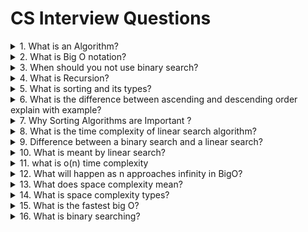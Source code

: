 # CS Interview Questions

<details>
<summary>1. What is an Algorithm?</summary>

A set of instructions that can be executed to accomplish a specific task or to produce a result. A process durer for solving a problem is called an algorithm.

</details>

<details>
<summary>2. What is Big O notation?</summary>

Big O Notation is a way to measure an algorithm's efficiency. It measures the time it takes to run your function as the input grows.

</details>

<details>
<summary>3. When should you not use binary search?</summary>

In case the list of elements is not sorted, there's no way to use binary search because the median value of the list can be anywhere and when the list is split into two parts, the element that you were searching for could be cut off. This is why binary search is not useful.

</details>

<details>
<summary>4. What is Recursion?</summary>

Recursion is a process of calling itself. A function that calls itself is called a recursive function. One critical requirement of recursive functions is the termination point or base case. Every recursive program must have a base case to make sure that the function will terminate. Missing base case results in unexpected behavior.

```js
function sum(num) {
	if (num == 0) {
		return num
	}
	return num + sum(num - 1)
}

console.log(sum(10)) //55
```

</details>

<details>
<summary>5. What is sorting and its types?</summary>

Sorting is the processing of arranging the data in ascending and descending order. There are several types of sorting in data structures namely – bubble sort, insertion sort, selection sort, bucket sort, quick sort etc.

</details>

<details>
<summary>6. What is the difference between ascending and descending order explain with example?</summary>

Ascending order is the arrangement of numbers from the smallest to the largest. For example, the following numbers are in ascending order: 3, 15, 28, 49. Descending order is an arrangement of numbers from the largest to the smallest. For example, the numbers 45, 32, 26, 12 are arranged in descending order.

**Ascending**

- 1
- 2
- 3
- 4
- 5

**Descending**

- 5
- 4
- 3
- 2
- 1

</details>

<details>
<summary>7. Why Sorting Algorithms are Important ?</summary>

Sorting can often reduce the complexity of a problem, it is an important algorithm in Computer Science. These algorithms have direct applications in searching algorithms, database algorithms, divide and conquer methods, data structure algorithms, and many more.

</details>

<details>
<summary>8. What is the time complexity of linear search algorithm?</summary>

Linear search is also known as sequential search. It is named as linear because its time complexity is of the order of n O(n).

</details>

<details>
<summary>9. Difference between a binary search and a linear search?</summary>

- Binary search requires that the list be sorted. Linear search does not require that the list be sorted.
- Binary search require comparisons to be made. Linear search does not require comparisons to be made. Linear search require equality comparisons.
- Binary search time complexity is O(log n). Linear search time complexity is O(n).

**Example of binary search:**

```javascript
function binarySearch(arr, item) {
  let low = 0
  let high = arr.length - 1
  while (low <= high) {
    const mid = Math.floor((low + high) / 2)
    const guess = arr[mid]
    if (guess === item) {
      return true
    }
    if (guess > item) {
      high = mid - 1
    } else {
      low = mid + 1
    }
  }
  return false
}
```

**Example of linear search**

```javascript
function linearSearch(arr, item) {
  for (let i = 0; i < arr.length; i++) {
    if (arr[i] === item) {
      return true
    }
  }
  return false
}
```

</details>

<details>
<summary>10. What is meant by linear search?</summary>

A linear search is a simple search algorithm that looks at each element in the data set and checks if the element is the one you are looking for. Starting at the beginning of the data set. Once the item is found, the search ends.

```javascript
function linearSearch(arr, item) {
	for (let i = 0; i < arr.length; i++) {
		if (arr[i] === item) {
			return true
		}
	}
	return false
}

linearSearch([1, 2, 3, 4, 5], 3) // true
```

**Big O Notation**
The time complexity is O(n) because the algorithm has to look at each element in the data set.

</details>

<details>
<summary>11. what is o(n) time complexity</summary>

Linear time complexity O(n) means that the algorithms take proportionally longer to complete as the input grows.

Examples of linear time algorithms: Get the max/min value in an array.

```js
function getMax(arr) {
	let max = arr[0]
	for (let i = 1; i < arr.length; i++) {
		if (arr[i] > max) {
			max = arr[i]
		}
	}
	return max
}

function getMin(arr) {
	let min = arr[0]
	for (let i = 1; i < arr.length; i++) {
		if (arr[i] < min) {
			min = arr[i]
		}
	}
	return min
}

const arr = [1, 2, 3, 4, 5]

const max = getMax(arr)
const min = getMin(arr)
```

In the above example, the algorithm is O(n) because it has to loop through the array once to find the max and once to find the min value. The loop is dependent on the size of the array.

</details>

<details>
<summary>12. What will happen as n approaches infinity in BigO?</summary>

Big O notation is written in the form of O(n) where O stands for “order of magnitude” and n represents what we're comparing the complexity of a task against.

</details>

<details>
<summary>13. What does space complexity mean?</summary>

Space complexity is the amount of memory that an algorithm will use. Algorithms are run on a computer It need certain amount of memory space to run. The amount of memory used by an algorithm is called its space complexity.

**Example:**

```javascript
function factorial(n) {
	if (n === 0) {
		return 1
	}
	return n * factorial(n - 1)
}
```

The above algorithm will use O(n) space complexity. This is because it will use n amount of memory to store the result of the factorial function.

**Another Example:**

```javascript
function sum(n1, n2) {
	return n1 + n2
}
```

This algorithm will use O(1) space complexity. This is because it will use only one memory space to store the result of the sum function.

</details>

<details>
<summary>14. What is space complexity types?</summary>

Space complexity types are used to describe the amount of space required to store a given data structure.

### Space complexity types

- **O(1)**: Constant time complexity.
- **O(n)**: Linear time complexity.
- **O(log n)**: Logarithmic time complexity.

</details>

<details>
<summary>15. What is the fastest big O?</summary>

The fastest possible running time for any algorithm is O(1), commonly referred to as Constant Running Time. In this case, the algorithm always takes the same amount of time to execute, regardless of the input size.

**Example of Constant Running Time:**

```javascript
function constantRunningTime(n) {
	return n
}

constantRunningTime(1) // O(1)
```

The above algorithm is the fastest possible running time for any algorithm. It always takes the same amount of time to execute, regardless of the input size.

</details>

<details>
<summary>16. What is binary searching?</summary>

Binary search is a search algorithm that works by comparing the target value to the middle element of the data set. If the target value is less than the middle element, the algorithm repeats the process on the lower half of the data set. If the target value is greater than the middle element, the algorithm repeats the process on the upper half of the data set.

```javascript
function binarySearch(arr, item) {
 let low = 0
 let high = arr.length - 1

 while (low <= high) {
  const mid = Math.floor((low + high) / 2)
  const guess = arr[mid]

  if (guess === item) {
   return true
  }

  if (guess > item) {
   high = mid - 1
  } else {
   low = mid + 1
  }
 }

 return false
}

binarySearch([1, 2, 3, 4, 5], 3) // true
```

**Note:** The above algorithm is `O(log n)` because it has to divide the data set in half every time it loops.

**Binary Search in String**

```javascript
const str = 'abcdefghijklmn'
function bSearch(array, word) {
 let left = 0
 let right = array.length - 1
 while (left <= right) {
  const mid = Math.floor((left + right) / 2)
  const guess = word.localeCompare(array[mid])
  if (0 == guess) {
   return { result: array[mid], index: mid }
  }
  if (guess > 0) {
   left = mid + 1
  } else {
   right = mid - 1
  }
 }
 return -1
}
console.log(bSearch(str.split(''), 'h'))
```

</details>
